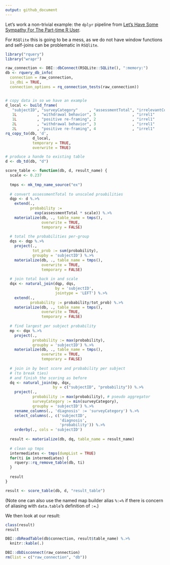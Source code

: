 ```yaml
---
output: github_document
---
```



Let's work a non-trivial example: the `dplyr` pipeline 
from [Let’s Have Some Sympathy For The Part-time R User](http://www.win-vector.com/blog/2017/08/lets-have-some-sympathy-for-the-part-time-r-user/).

For `RSQlite` this is going to be a mess, as we do not have window functions and self-joins can be problematic in `RSQlite`.



```r
library("rquery")
library("wrapr")

raw_connection <- DBI::dbConnect(RSQLite::SQLite(), ":memory:")
db <- rquery_db_info(
  connection = raw_connection,
  is_dbi = TRUE,
  connection_options = rq_connection_tests(raw_connection))


# copy data in so we have an example
d_local <- build_frame(
   "subjectID", "surveyCategory"     , "assessmentTotal", "irrelevantCol1", "irrelevantCol2" |
   1L         , "withdrawal behavior", 5                , "irrel1"        , "irrel2"         |
   1L         , "positive re-framing", 2                , "irrel1"        , "irrel2"         |
   2L         , "withdrawal behavior", 3                , "irrel1"        , "irrel2"         |
   2L         , "positive re-framing", 4                , "irrel1"        , "irrel2"         )
rq_copy_to(db, 'd',
            d_local,
            temporary = TRUE, 
            overwrite = TRUE)

# produce a hande to existing table
d <- db_td(db, "d")
```



```r
score_table <- function(db, d, result_name) {
  scale <- 0.237
  
  tmps <- mk_tmp_name_source("ex")
  
  # convert assessmentTotal to unscaled proabilities
  dqp <- d %.>%
    extend(.,
           probability :=
             exp(assessmentTotal * scale)) %.>%
    materialize(db, ., table_name = tmps(),
                overwrite = TRUE,
                temporary = FALSE)
  
  # total the probabilities per-group
  dqs <- dqp %.>%
    project(., 
            tot_prob := sum(probability),
            groupby = 'subjectID') %.>%
    materialize(db, ., table_name = tmps(),
                overwrite = TRUE,
                temporary = FALSE)
  
  # join total back in and scale
  dqx <- natural_join(dqp, dqs,
                      by = 'subjectID',
                      jointype = 'LEFT') %.>%
    extend(., 
           probability := probability/tot_prob) %.>% 
    materialize(db, ., table_name = tmps(),
                overwrite = TRUE,
                temporary = FALSE)
  
  # find largest per subject probability
  mp <- dqx %.>%
    project(., 
            probability := max(probability),
            groupby = 'subjectID') %.>% 
    materialize(db, ., table_name = tmps(),
                overwrite = TRUE,
                temporary = FALSE)
  
  # join in by best score and probability per subject 
  # (to break ties)
  # and finish the scoring as before
  dq <- natural_join(mp, dqx,
                     by = c("subjectID", "probability")) %.>%
    project(., 
            probability := max(probability), # pseudo aggregator
            surveyCategory := min(surveyCategory),
            groupby = 'subjectID') %.>%
    rename_columns(., 'diagnosis' := 'surveyCategory') %.>%
    select_columns(., c('subjectID', 
                        'diagnosis', 
                        'probability')) %.>%
    orderby(., cols = 'subjectID')
  
  result <- materialize(db, dq, table_name = result_name)
  
  # clean up tmps
  intermediates <- tmps(dumpList = TRUE)
  for(ti in intermediates) {
    rquery::rq_remove_table(db, ti)
  }
  
  result
}

result <- score_table(db, d, "result_table")
```

(Note one can also use the named map builder alias `%:=%` if there is concern of aliasing with `data.table`'s definition of `:=`.)

We then look at our result:

```r


class(result)
result

DBI::dbReadTable(db$connection, result$table_name) %.>%
  knitr::kable(.)
```


```r
DBI::dbDisconnect(raw_connection)
rm(list = c("raw_connection", "db"))
```
